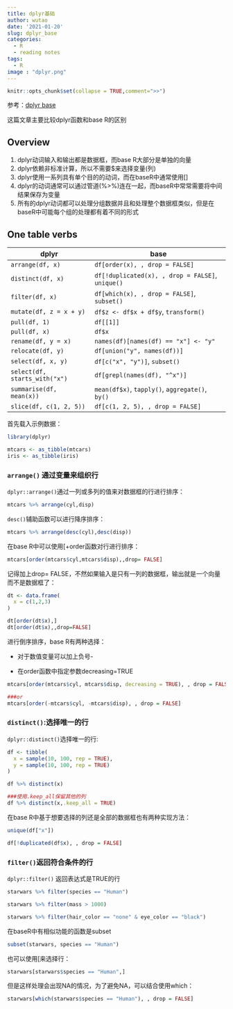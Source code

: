 ---
title: dplyr基础
author: wutao
date: '2021-01-20'
slug: dplyr_base
categories:
  - R
  - reading notes
tags:
  - R
image : "dplyr.png"
---

```{r setup, include=FALSE}
knitr::opts_chunk$set(collapse = TRUE,comment=">>")
```

参考：[dplyr base](https://github.com/tidyverse/dplyr/blob/master/vignettes/base.Rmd)

这篇文章主要比较dplyr函数和base R的区别

## Overview

1.  dplyr动词输入和输出都是数据框，而base R大部分是单独的向量  \
2.  dplyr依赖非标准计算，所以不需要\$来选择变量(列)
3.  dplyr使用一系列具有单个目的的动词，而在baseR中通常使用[]
4.  dplyr的动词通常可以通过管道(%\>%)连在一起，而baseR中常常需要将中间结果保存为变量
5.  所有的dplyr动词都可以处理分组数据并且和处理整个数据框类似，但是在baseR中可能每个组的处理都有着不同的形式

## One table verbs

| dplyr                         | base                                             |
|-------------------------------|--------------------------------------------------|
| `arrange(df, x)`              | `df[order(x), , drop = FALSE]`                   |
| `distinct(df, x)`             | `df[!duplicated(x), , drop = FALSE]`, `unique()` |
| `filter(df, x)`               | `df[which(x), , drop = FALSE]`, `subset()`       |
| `mutate(df, z = x + y)`       | `df$z <- df$x + df$y`, `transform()`             |
| `pull(df, 1)`                 | `df[[1]]`                                        |
| `pull(df, x)`                 | `df$x`                                           |
| `rename(df, y = x)`           | `names(df)[names(df) == "x"] <- "y"`             |
| `relocate(df, y)`             | `df[union("y", names(df))]`                      |
| `select(df, x, y)`            | `df[c("x", "y")]`, `subset()`                    |
| `select(df, starts_with("x")` | `df[grepl(names(df), "^x")]`                     |
| `summarise(df, mean(x))`      | `mean(df$x)`, `tapply()`, `aggregate()`, `by()`  |
| `slice(df, c(1, 2, 5))`       | `df[c(1, 2, 5), , drop = FALSE]`                 |

首先载入示例数据：

```{r ex1}
library(dplyr)

mtcars <- as_tibble(mtcars)
iris <- as_tibble(iris)

```

### `arrange()` 通过变量来组织行

`dplyr::arrange()`通过一列或多列的值来对数据框的行进行排序：

```{r ex2}
mtcars %>% arrange(cyl,disp)

```

`desc()`辅助函数可以进行降序排序：

```{r ex3}
mtcars %>% arrange(desc(cyl),desc(disp))

```

在base R中可以使用[+order函数对行进行排序：

```{r ex4}
mtcars[order(mtcars$cyl,mtcars$disp),,drop= FALSE]

```

记得加上drop= FALSE，不然如果输入是只有一列的数据框，输出就是一个向量而不是数据框了：

```{r ex5}
dt <- data.frame(
  x = c(1,2,3)
)

dt[order(dt$x),]
dt[order(dt$x),,drop=FALSE]
```

进行倒序排序，base R有两种选择：

-   对于数值变量可以加上负号-

-   在order函数中指定参数decreasing=TRUE

```{r ex6}
mtcars[order(mtcars$cyl, mtcars$disp, decreasing = TRUE), , drop = FALSE]

###or
mtcars[order(-mtcars$cyl, -mtcars$disp), , drop = FALSE]

```

### `distinct()`:选择唯一的行

`dplyr::distinct()`选择唯一的行:

```{r ex7}
df <- tibble(
  x = sample(10, 100, rep = TRUE),
  y = sample(10, 100, rep = TRUE)
)

df %>% distinct(x)

###使用.keep_all保留其他的列
df %>% distinct(x,.keep_all = TRUE)
```

在base R中基于想要选择的列还是全部的数据框也有两种实现方法：

```{r ex8}
unique(df["x"])

df[!duplicated(df$x), , drop = FALSE]
```

### `filter()`返回符合条件的行

`dplyr::filter()` 返回表达式是TRUE的行

```{r ex9}
starwars %>% filter(species == "Human")

starwars %>% filter(mass > 1000)

starwars %>% filter(hair_color == "none" & eye_color == "black")
```

在baseR中有相似功能的函数是subset

```{r ex10}
subset(starwars, species == "Human")
```

也可以使用[来选择行：

```{r ex11, paged.print=TRUE}
starwars[starwars$species == "Human",]
```

但是这样处理会出现NA的情况，为了避免NA，可以结合使用which：

```{r ex12}
starwars[which(starwars$species == "Human"), , drop = FALSE]
```
